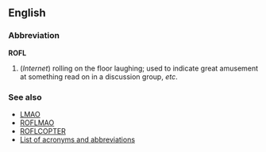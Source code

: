 ==English==
===Abbreviation===
'''ROFL'''

#(''Internet'') rolling on the floor laughing; used to indicate great amusement at something read on in a discussion group, ''etc''.

===See also===
*[[LMAO]]
*[[ROFLMAO]]
*[[ROFLCOPTER]]
*[[Wiktionary:List of acronyms and abbreviations|List of acronyms and abbreviations]]